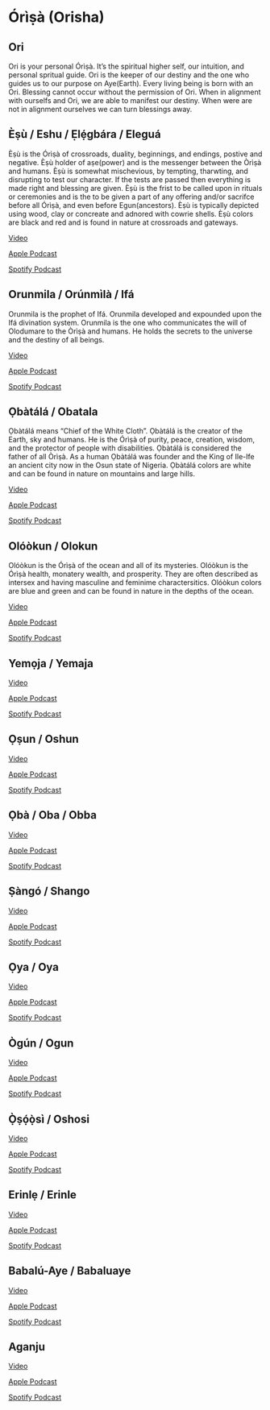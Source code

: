 # Órìṣà (Orisha)

## Ori

Ori is your personal Órìṣà. It's the spiritual higher self, our intuition, and personal spritual guide. Ori is the keeper of our destiny and the one who guides us to our purpose on Aye(Earth). Every living being is born with an Ori. Blessing cannot occur without the permission of Ori. When in alignment with ourselfs and Ori, we are able to manifest our destiny. When were are not in alignment ourselves we can turn blessings away.

## Èṣù / Eshu / Ẹlẹ́gbára / Eleguá

Èṣù is the Órìṣà of crossroads, duality, beginnings, and endings, postive and negative. Èṣù holder of aṣe(power) and is the messenger between the Òrìṣà and humans. Èṣù is somewhat mischevious, by tempting, tharwting, and disrupting to test our character. If the tests are passed then everything is made right and blessing are given. Èṣù is the frist to be called upon in rituals or ceremonies and is the to be given a part of any offering and/or sacrifce before all Órìṣà, and even before Egun(ancestors). Èṣù is typically depicted using wood, clay or concreate and adnored with cowrie shells. Èṣù colors are black and red and is found in nature at crossroads and gateways.

[Video](https://youtu.be/821e5mtYjnY){target="_blank"}

[Apple Podcast](https://podcasts.apple.com/us/podcast/our-roots-only-the-strongest-roots-see-the-light/id1645823074?i=1000605270889){target="_blank"}

[Spotify Podcast](https://open.spotify.com/episode/358JWuO3I2exTmdUJMEiLE?si=ab60dc1aa58f45eb){target="_blank"}

## Orunmila / Orúnmìlà / Ifá

Orunmila is the prophet of Ifá. Orunmila developed and expounded upon the Ifá divination system. Orunmila is the one who communicates the will of Olodumare to the Òrìṣà and humans. He holds the secrets to the universe and the destiny of all beings.

[Video](https://youtu.be/hmTf2jp61D4){target="_blank"}

[Apple Podcast](https://podcasts.apple.com/us/podcast/our-roots-only-the-strongest-roots-see-the-light/id1645823074?i=1000585258936){target="_blank"}

[Spotify Podcast](https://open.spotify.com/episode/0pVSEpTEiJsGAT01Sw86GQ?si=38c46ce3867a4704){target="_blank"}

## Ọbàtálá / Obatala

Ọbàtálá means "Chief of the White Cloth". Ọbàtálá is the creator of the Earth, sky and humans. He is the Órìṣà of purity, peace, creation, wisdom, and the protector of people with disabilities. Ọbàtálá is considered the father of all Òrìṣà. As a human Ọbàtálá was founder and the King of Ile-Ife an ancient city now in the Osun state of Nigeria. Ọbàtálá colors are white and can be found in nature on mountains and large hills.

[Video](https://youtu.be/tyWrpK_lU5c){target="_blank"}

[Apple Podcast](https://podcasts.apple.com/us/podcast/our-roots-only-the-strongest-roots-see-the-light/id1645823074?i=1000588918368){target="_blank"}

[Spotify Podcast](https://open.spotify.com/episode/5xRMcwHigHjDn7u9LSERD0?si=43863eaf8d0a4f2c){target="_blank"}

## Olóòkun / Olokun

Olóòkun is the Órìṣà of the ocean and all of its mysteries. Olóòkun is the Órìṣà health, monatery wealth, and prosperity. They are often described as intersex and having masculine and feminime charactersitics. Olóòkun colors are blue and green and can be found in nature in the depths of the ocean.

[Video](https://youtu.be/W4uURtIGUGw){target="_blank"}

[Apple Podcast](https://podcasts.apple.com/us/podcast/our-roots-only-the-strongest-roots-see-the-light/id1645823074?i=1000589779343){target="_blank"}

[Spotify Podcast](https://open.spotify.com/episode/3dkLbi8QaAYJD3IGc6J22H?si=31e4fbd06a394511){target="_blank"}

## Yemọja / Yemaja

[Video](https://youtu.be/8qbWBWH_cJc){target="_blank"}

[Apple Podcast](https://podcasts.apple.com/us/podcast/our-roots-only-the-strongest-roots-see-the-light/id1645823074?i=1000603827038){target="_blank"}

[Spotify Podcast](https://open.spotify.com/episode/7nWzMosGi8TipLX6P16KR7?si=998a15c0b70543b4){target="_blank"}

## Ọṣun / Oshun

[Video](https://youtu.be/rwkxt7p5_JE){target="_blank"}

[Apple Podcast](https://podcasts.apple.com/us/podcast/our-roots-only-the-strongest-roots-see-the-light/id1645823074?i=1000582083738){target="_blank"}

[Spotify Podcast](https://open.spotify.com/episode/6csrZ0tcwsFftz6OZGid9S?si=b0a45c392c314e3e){target="_blank"}

## Ọbà / Oba / Obba

[Video](https://youtu.be/txJ1XSa9JEg){target="_blank"}

[Apple Podcast](https://podcasts.apple.com/us/podcast/our-roots-only-the-strongest-roots-see-the-light/id1645823074?i=1000608098826){target="_blank"}

[Spotify Podcast](https://open.spotify.com/episode/0hbFYI5nLVfyPj8Fm0RR3a?si=e26be9d92dd24bc0){target="_blank"}

## Ṣàngó / Shango

[Video](https://youtu.be/h2Da5zuUUos){target="_blank"}

[Apple Podcast](https://podcasts.apple.com/us/podcast/our-roots-only-the-strongest-roots-see-the-light/id1645823074?i=1000584424404){target="_blank"}

[Spotify Podcast](https://open.spotify.com/episode/6uGcqm8ubxGv4HQCDmT05a?si=b8cbba20aa834c91){target="_blank"}

## Ọya / Oya

[Video](https://youtu.be/kUPH41ZOCGA){target="_blank"}

[Apple Podcast](https://podcasts.apple.com/us/podcast/our-roots-only-the-strongest-roots-see-the-light/id1645823074?i=1000598088059){target="_blank"}

[Spotify Podcast](https://open.spotify.com/episode/0cMRZtPPOFKE080WpyBhRB?si=e266a2d8f8904826){target="_blank"}

## Ògún / Ogun

[Video](https://youtu.be/DvtNHdVw5Lk){target="_blank"}

[Apple Podcast](https://podcasts.apple.com/us/podcast/our-roots-only-the-strongest-roots-see-the-light/id1645823074?i=1000595974801){target="_blank"}

[Spotify Podcast](https://open.spotify.com/episode/0u95tNQOVn67oNG7Ojmgyu?si=9527655ed7334706){target="_blank"}

## Ọ̀ṣọ́ọ̀sì / Oshosi

[Video](https://youtu.be/UTfwjXY2fbU){target="_blank"}

[Apple Podcast](https://podcasts.apple.com/us/podcast/our-roots-only-the-strongest-roots-see-the-light/id1645823074?i=1000594523916){target="_blank"}

[Spotify Podcast](https://open.spotify.com/episode/3zHAojsLMD2y5x1sDV83GY?si=8dce72ce1c8840c7){target="_blank"}

## Erinlẹ / Erinle

[Video](https://youtu.be/2v3HxdCNZ28){target="_blank"}

[Apple Podcast](https://podcasts.apple.com/us/podcast/our-roots-only-the-strongest-roots-see-the-light/id1645823074?i=1000614787230){target="_blank"}

[Spotify Podcast](https://open.spotify.com/episode/4uSq3o93DLG3Rmr6jbk4v3?si=1f76423b8c6e424e){target="_blank"}

## Babalú-Aye / Babaluaye

[Video](https://youtu.be/YdpkQJRz5p0){target="_blank"}

[Apple Podcast](https://podcasts.apple.com/us/podcast/our-roots-only-the-strongest-roots-see-the-light/id1645823074?i=1000610309879){target="_blank"}

[Spotify Podcast](https://open.spotify.com/episode/2JcmcxaaYEqFb7LKqyk4qP?si=3e92690962444075){target="_blank"}

## Aganju

[Video](https://youtu.be/WQJg1OSd7TA){target="_blank"}

[Apple Podcast](https://podcasts.apple.com/us/podcast/our-roots-only-the-strongest-roots-see-the-light/id1645823074?i=1000601669922){target="_blank"}

[Spotify Podcast](https://open.spotify.com/episode/5HP31NSRcxFjrTo2ifkJjY?si=e539af40da594a7b){target="_blank"}